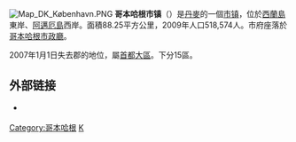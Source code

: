 {{unreferenced|time=2009-12-18T09:06:17+00:00}}
[[File:Map_DK_København.PNG|right]]
'''哥本哈根市镇'''（{{lang-da|Københavns Kommune}}）是[[丹麥|丹麥]]的一個[[丹麦市镇|市镇]]，位於[[西蘭島|西蘭島]]東岸、[[阿邁厄島|阿邁厄島]]西岸。面積88.25平方公里，2009年人口518,574人。市府座落於[[哥本哈根市政廳|哥本哈根市政廳]]。

2007年1月1日失去郡的地位，屬[[首都大區|首都大區]]。下分15區。

== 外部链接 ==
* {{Official website|https://www.kk.dk/}} {{da}}

{{丹麥市鎮}}

[[Category:哥本哈根|Category:哥本哈根]]
[[Category:丹麥市鎮|K]]